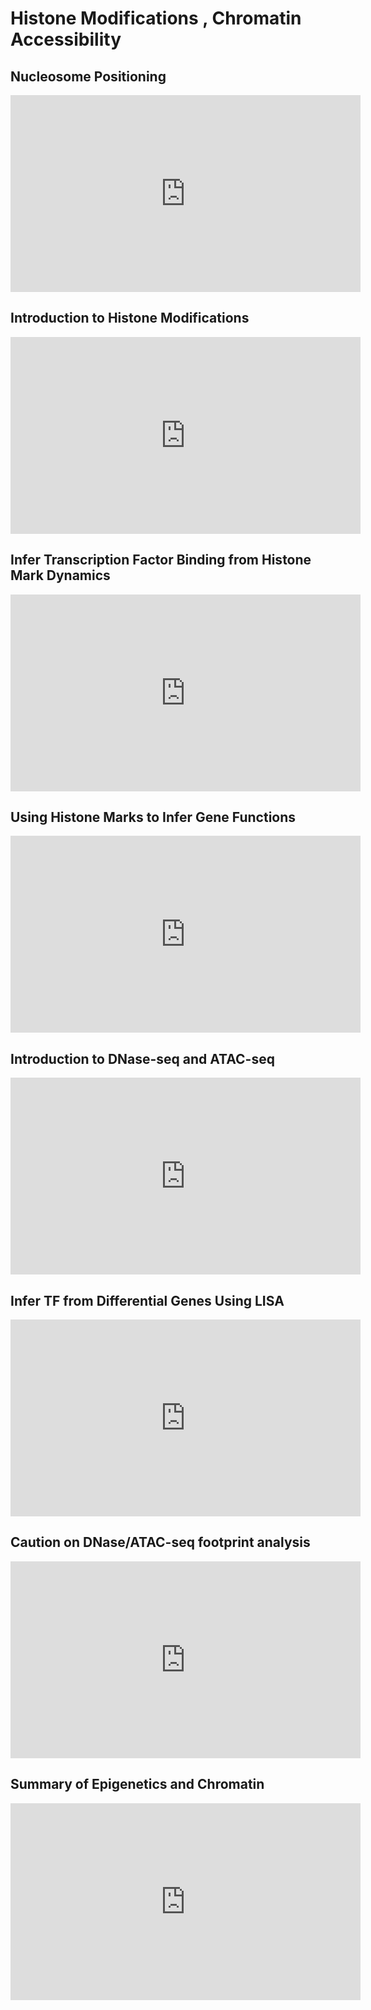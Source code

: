 # Histone Modifications , Chromatin Accessibility {#hist}

## Nucleosome Positioning

<iframe width="560" height="315" src="https://www.youtube.com/embed/fLXnt43j2pU" frameborder="0" allow="accelerometer; autoplay; clipboard-write; encrypted-media; gyroscope; picture-in-picture" allowfullscreen></iframe>

## Introduction to Histone Modifications

<iframe width="560" height="315" src="https://www.youtube.com/embed/BlyvefYrWIQ" frameborder="0" allow="accelerometer; autoplay; clipboard-write; encrypted-media; gyroscope; picture-in-picture" allowfullscreen></iframe>

## Infer Transcription Factor Binding from Histone Mark Dynamics

<iframe width="560" height="315" src="https://www.youtube.com/embed/2YsYpbBpgn4" frameborder="0" allow="accelerometer; autoplay; clipboard-write; encrypted-media; gyroscope; picture-in-picture" allowfullscreen></iframe>

## Using Histone Marks to Infer Gene Functions

<iframe width="560" height="315" src="https://www.youtube.com/embed/OgshOEs58wo" frameborder="0" allow="accelerometer; autoplay; clipboard-write; encrypted-media; gyroscope; picture-in-picture" allowfullscreen></iframe>

## Introduction to DNase-seq and ATAC-seq

<iframe width="560" height="315" src="https://www.youtube.com/embed/c35spPG5Scw" frameborder="0" allow="accelerometer; autoplay; clipboard-write; encrypted-media; gyroscope; picture-in-picture" allowfullscreen></iframe>

## Infer TF from Differential Genes Using LISA

<iframe width="560" height="315" src="https://www.youtube.com/embed/BPcthBA3pSo" frameborder="0" allow="accelerometer; autoplay; clipboard-write; encrypted-media; gyroscope; picture-in-picture" allowfullscreen></iframe>

## Caution on DNase/ATAC-seq footprint analysis

<iframe width="560" height="315" src="https://www.youtube.com/embed/gsb4FbsP48Q?start=382" frameborder="0" allow="accelerometer; autoplay; clipboard-write; encrypted-media; gyroscope; picture-in-picture" allowfullscreen></iframe>

## Summary of Epigenetics and Chromatin

<iframe width="560" height="315" src="https://www.youtube.com/embed/ujwtXIAWAEE" frameborder="0" allow="accelerometer; autoplay; clipboard-write; encrypted-media; gyroscope; picture-in-picture" allowfullscreen></iframe>